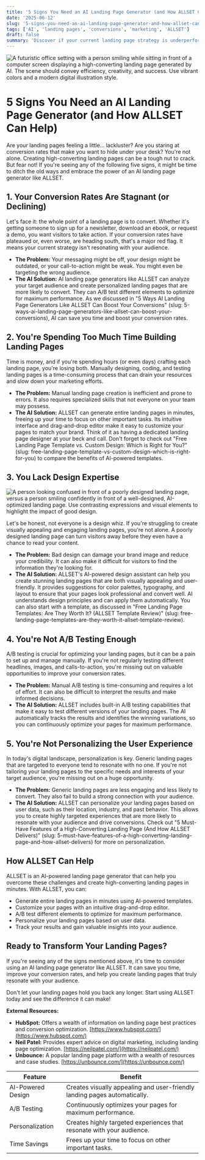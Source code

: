 ```yaml
---
title: '5 Signs You Need an AI Landing Page Generator (and How ALLSET Can Help)'
date: '2025-06-12'
slug: '5-signs-you-need-an-ai-landing-page-generator-and-how-allset-can-help'
tags: ['AI', 'landing pages', 'conversions', 'marketing', 'ALLSET']
draft: false
summary: 'Discover if your current landing page strategy is underperforming and how an AI landing page generator like ALLSET can provide a much-needed boost.'
---
```


![A futuristic office setting with a person smiling while sitting in front of a computer screen displaying a high-converting landing page generated by AI. The scene should convey efficiency, creativity, and success. Use vibrant colors and a modern digital illustration style.](/static/images/blogs/5-signs-you-need-an-ai-landing-page-generator-and-how-allset-can-help-hero.png)

# 5 Signs You Need an AI Landing Page Generator (and How ALLSET Can Help)

Are your landing pages feeling a little... lackluster? Are you staring at conversion rates that make you want to hide under your desk? You're not alone. Creating high-converting landing pages can be a tough nut to crack. But fear not! If you're seeing any of the following five signs, it might be time to ditch the old ways and embrace the power of an AI landing page generator like ALLSET.

## 1. Your Conversion Rates Are Stagnant (or Declining)

Let's face it: the whole point of a landing page is to convert. Whether it's getting someone to sign up for a newsletter, download an ebook, or request a demo, you want visitors to take action. If your conversion rates have plateaued or, even worse, are heading south, that's a major red flag. It means your current strategy isn't resonating with your audience.

- **The Problem:** Your messaging might be off, your design might be outdated, or your call-to-action might be weak. You might even be targeting the wrong audience.
- **The AI Solution:** AI landing page generators like ALLSET can analyze your target audience and create personalized landing pages that are more likely to convert. They can A/B test different elements to optimize for maximum performance. As we discussed in "5 Ways AI Landing Page Generators Like ALLSET Can Boost Your Conversions" (slug: 5-ways-ai-landing-page-generators-like-allset-can-boost-your-conversions), AI can save you time and boost your conversion rates.

## 2. You're Spending Too Much Time Building Landing Pages

Time is money, and if you're spending hours (or even days) crafting each landing page, you're losing both. Manually designing, coding, and testing landing pages is a time-consuming process that can drain your resources and slow down your marketing efforts.

- **The Problem:** Manual landing page creation is inefficient and prone to errors. It also requires specialized skills that not everyone on your team may possess.
- **The AI Solution:** ALLSET can generate entire landing pages in minutes, freeing up your time to focus on other important tasks. Its intuitive interface and drag-and-drop editor make it easy to customize your pages to match your brand. Think of it as having a dedicated landing page designer at your beck and call. Don't forget to check out "Free Landing Page Template vs. Custom Design: Which is Right for You?" (slug: free-landing-page-template-vs-custom-design-which-is-right-for-you) to compare the benefits of AI-powered templates.

## 3. You Lack Design Expertise

<img
  src="/static/images/blogs/5-signs-you-need-an-ai-landing-page-generator-and-how-allset-can-help-inline-3.png"
  alt="A person looking confused in front of a poorly designed landing page, versus a person smiling confidently in front of a well-designed, AI-optimized landing page. Use contrasting expressions and visual elements to highlight the impact of good design."
  className="blog-image"
/>

Let's be honest, not everyone is a design whiz. If you're struggling to create visually appealing and engaging landing pages, you're not alone. A poorly designed landing page can turn visitors away before they even have a chance to read your content.

- **The Problem:** Bad design can damage your brand image and reduce your credibility. It can also make it difficult for visitors to find the information they're looking for.
- **The AI Solution:** ALLSET's AI-powered design assistant can help you create stunning landing pages that are both visually appealing and user-friendly. It provides suggestions for color palettes, typography, and layout to ensure that your pages look professional and convert well. AI understands design principles and can apply them automatically. You can also start with a template, as discussed in "Free Landing Page Templates: Are They Worth It? (ALLSET Template Review)" (slug: free-landing-page-templates-are-they-worth-it-allset-template-review).

## 4. You're Not A/B Testing Enough

A/B testing is crucial for optimizing your landing pages, but it can be a pain to set up and manage manually. If you're not regularly testing different headlines, images, and calls-to-action, you're missing out on valuable opportunities to improve your conversion rates.

- **The Problem:** Manual A/B testing is time-consuming and requires a lot of effort. It can also be difficult to interpret the results and make informed decisions.
- **The AI Solution:** ALLSET includes built-in A/B testing capabilities that make it easy to test different versions of your landing pages. The AI automatically tracks the results and identifies the winning variations, so you can continuously optimize your pages for maximum performance.

## 5. You're Not Personalizing the User Experience

In today's digital landscape, personalization is key. Generic landing pages that are targeted to everyone tend to resonate with no one. If you're not tailoring your landing pages to the specific needs and interests of your target audience, you're missing out on a huge opportunity.

- **The Problem:** Generic landing pages are less engaging and less likely to convert. They also fail to build a strong connection with your audience.
- **The AI Solution:** ALLSET can personalize your landing pages based on user data, such as their location, industry, and past behavior. This allows you to create highly targeted experiences that are more likely to resonate with your audience and drive conversions. Check out "5 Must-Have Features of a High-Converting Landing Page (And How ALLSET Delivers)" (slug: 5-must-have-features-of-a-high-converting-landing-page-and-how-allset-delivers) for more on personalization.

## How ALLSET Can Help

ALLSET is an AI-powered landing page generator that can help you overcome these challenges and create high-converting landing pages in minutes. With ALLSET, you can:

- Generate entire landing pages in minutes using AI-powered templates.
- Customize your pages with an intuitive drag-and-drop editor.
- A/B test different elements to optimize for maximum performance.
- Personalize your landing pages based on user data.
- Track your results and gain valuable insights into your audience.

## Ready to Transform Your Landing Pages?

If you're seeing any of the signs mentioned above, it's time to consider using an AI landing page generator like ALLSET. It can save you time, improve your conversion rates, and help you create landing pages that truly resonate with your audience.

Don't let your landing pages hold you back any longer. Start using ALLSET today and see the difference it can make!

**External Resources:**

- **HubSpot:** Offers a wealth of information on landing page best practices and conversion optimization. [https://www.hubspot.com/](https://www.hubspot.com/)
- **Neil Patel:** Provides expert advice on digital marketing, including landing page optimization. [https://neilpatel.com/](https://neilpatel.com/)
- **Unbounce:** A popular landing page platform with a wealth of resources and case studies. [https://unbounce.com/](https://unbounce.com/)

| Feature           | Benefit                                                                   |
| ----------------- | ------------------------------------------------------------------------- |
| AI-Powered Design | Creates visually appealing and user-friendly landing pages automatically. |
| A/B Testing       | Continuously optimizes your pages for maximum performance.                |
| Personalization   | Creates highly targeted experiences that resonate with your audience.     |
| Time Savings      | Frees up your time to focus on other important tasks.                     |
